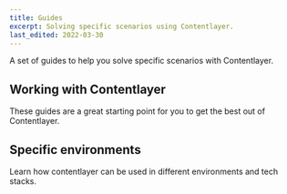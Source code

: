 ```yaml
---
title: Guides
excerpt: Solving specific scenarios using Contentlayer.
last_edited: 2022-03-30
---
```


A set of guides to help you solve specific scenarios with Contentlayer.

## Working with Contentlayer

These guides are a great starting point for you to get the best out of Contentlayer.

<div className="mt-8 grid gap-6 md:grid-cols-2">
  <Card
    title="Content Modeling"
    label="Coming soon"
    link={{ url: '/docs/guides/content-modeling', label: 'Learn more' }}
  />
  <Card
    title="Map Documents to Types"
    subtitle="How Contentlayer determines and sets the type for each document."
    link={{ url: '/docs/guides/mapping-document-types', label: 'Learn more' }}
  />
</div>

## Specific environments

Learn how contentlayer can be used in different environments and tech stacks.

<div className="mt-8 grid gap-6 md:grid-cols-2">
  <Card title="Next.js" label="Coming soon" link={{ url: '/docs/guides/nextjs', label: 'Learn more' }} />
  <Card title="Node.js" label="Coming soon" link={{ url: '/docs/guides/nodejs', label: 'Learn more' }} />
</div>

